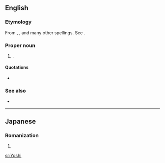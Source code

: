 {{also|yoshi}}
==English==

===Etymology===
From {{etyl|ja|en}} {{term|lang=ja|ヨッシー|tr=Yosshī||Yoshi|pos=the ''[[w:Super Mario Brothers|Super Mario Brothers]]'' dinosaur character}}, {{term|lang=ja|義|tr=Yoshi|pos=common Japanese male given name}}, and many other spellings.  See {{ja-l|よし}}.

===Proper noun===
{{en-proper noun}}

# {{given name|lang=en|A=A Japanese|from=Japanese|male}}.

====Quotations====
* {{seeCites}}

===See also===
* {{projectlink|wikipedia|Yoshi}}

----

==Japanese==

===Romanization===
{{ja-romaji}}

# {{ja-romanization of|よし}}

[[sr:Yoshi]]